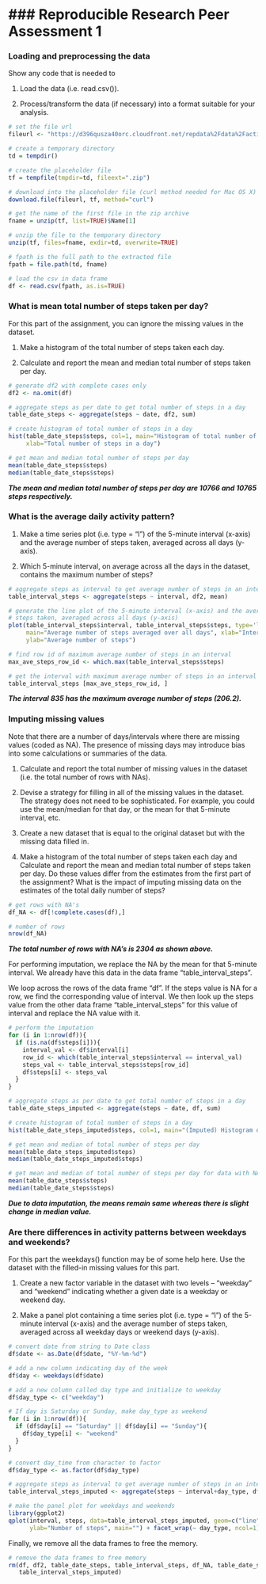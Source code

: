 ### Reproducible Research Peer Assessment 1
===========================================

### Loading and preprocessing the data

Show any code that is needed to

1. Load the data (i.e. read.csv()).

2. Process/transform the data (if necessary) into a format suitable for your analysis.

```r
# set the file url 
fileurl <- "https://d396qusza40orc.cloudfront.net/repdata%2Fdata%2Factivity.zip"

# create a temporary directory
td = tempdir()

# create the placeholder file
tf = tempfile(tmpdir=td, fileext=".zip")

# download into the placeholder file (curl method needed for Mac OS X)
download.file(fileurl, tf, method="curl")

# get the name of the first file in the zip archive
fname = unzip(tf, list=TRUE)$Name[1]

# unzip the file to the temporary directory
unzip(tf, files=fname, exdir=td, overwrite=TRUE)

# fpath is the full path to the extracted file
fpath = file.path(td, fname)

# load the csv in data frame
df <- read.csv(fpath, as.is=TRUE)
```

### What is mean total number of steps taken per day?

For this part of the assignment, you can ignore the missing values in the dataset.

1. Make a histogram of the total number of steps taken each day.

2. Calculate and report the mean and median total number of steps taken per day.

```r
# generate df2 with complete cases only
df2 <- na.omit(df)

# aggregate steps as per date to get total number of steps in a day
table_date_steps <- aggregate(steps ~ date, df2, sum)

# create histogram of total number of steps in a day
hist(table_date_steps$steps, col=1, main="Histogram of total number of steps per day", 
     xlab="Total number of steps in a day")

# get mean and median total number of steps per day
mean(table_date_steps$steps)
median(table_date_steps$steps)
```

***The mean and median total number of steps per day are 10766 and 10765 steps respectively.***

### What is the average daily activity pattern?

1. Make a time series plot (i.e. type = "l") of the 5-minute interval (x-axis) and the average number of steps taken, averaged across all days (y-axis).

2. Which 5-minute interval, on average across all the days in the dataset, contains the maximum number of steps?

```r
# aggregate steps as interval to get average number of steps in an interval across all days
table_interval_steps <- aggregate(steps ~ interval, df2, mean)

# generate the line plot of the 5-minute interval (x-axis) and the average number of 
# steps taken, averaged across all days (y-axis)
plot(table_interval_steps$interval, table_interval_steps$steps, type='l', col=1, 
     main="Average number of steps averaged over all days", xlab="Interval", 
     ylab="Average number of steps")

# find row id of maximum average number of steps in an interval
max_ave_steps_row_id <- which.max(table_interval_steps$steps)

# get the interval with maximum average number of steps in an interval
table_interval_steps [max_ave_steps_row_id, ]
```

***The interval 835 has the maximum average number of steps (206.2).***

### Imputing missing values

Note that there are a number of days/intervals where there are missing values (coded as NA). The presence of missing days may introduce bias into some calculations or summaries of the data.

1. Calculate and report the total number of missing values in the dataset (i.e. the total number of rows with NAs).

2. Devise a strategy for filling in all of the missing values in the dataset. The strategy does not need to be sophisticated. For example, you could use the mean/median for that day, or the mean for that 5-minute interval, etc.

3. Create a new dataset that is equal to the original dataset but with the missing data filled in.

4. Make a histogram of the total number of steps taken each day and Calculate and report the mean and median total number of steps taken per day. Do these values differ from the estimates from the first part of the assignment? What is the impact of imputing missing data on the estimates of the total daily number of steps?

```r
# get rows with NA's
df_NA <- df[!complete.cases(df),]

# number of rows
nrow(df_NA)
```

***The total number of rows with NA's is 2304 as shown above.***

For performing imputation, we replace the NA by the mean for that 5-minute interval. We already have this data in the data frame "table_interval_steps". 

We loop across the rows of the data frame "df". If the steps value is NA for a row, we find the corresponding value of interval. We then look up the steps value from the other data frame "table_interval_steps" for this value of interval and replace the NA value with it.

```r
# perform the imputation
for (i in 1:nrow(df)){
  if (is.na(df$steps[i])){
    interval_val <- df$interval[i]
    row_id <- which(table_interval_steps$interval == interval_val)
    steps_val <- table_interval_steps$steps[row_id]
    df$steps[i] <- steps_val
  }
}

# aggregate steps as per date to get total number of steps in a day
table_date_steps_imputed <- aggregate(steps ~ date, df, sum)

# create histogram of total number of steps in a day
hist(table_date_steps_imputed$steps, col=1, main="(Imputed) Histogram of total number of steps per day", xlab="Total number of steps in a day")

# get mean and median of total number of steps per day
mean(table_date_steps_imputed$steps)
median(table_date_steps_imputed$steps)

# get mean and median of total number of steps per day for data with NA's removed
mean(table_date_steps$steps)
median(table_date_steps$steps)
```

***Due to data imputation, the means remain same whereas there is slight change in median value.***

### Are there differences in activity patterns between weekdays and weekends?

For this part the weekdays() function may be of some help here. Use the dataset with the filled-in missing values for this part.

1. Create a new factor variable in the dataset with two levels – “weekday” and “weekend” indicating whether a given date is a weekday or weekend day.

2. Make a panel plot containing a time series plot (i.e. type = "l") of the 5-minute interval (x-axis) and the average number of steps taken, averaged across all weekday days or weekend days (y-axis).

```r
# convert date from string to Date class
df$date <- as.Date(df$date, "%Y-%m-%d")

# add a new column indicating day of the week 
df$day <- weekdays(df$date)

# add a new column called day type and initialize to weekday
df$day_type <- c("weekday")

# If day is Saturday or Sunday, make day_type as weekend
for (i in 1:nrow(df)){
  if (df$day[i] == "Saturday" || df$day[i] == "Sunday"){
    df$day_type[i] <- "weekend"
  }
}

# convert day_time from character to factor
df$day_type <- as.factor(df$day_type)

# aggregate steps as interval to get average number of steps in an interval across all days
table_interval_steps_imputed <- aggregate(steps ~ interval+day_type, df, mean)

# make the panel plot for weekdays and weekends
library(ggplot2)
qplot(interval, steps, data=table_interval_steps_imputed, geom=c("line"), xlab="Interval", 
      ylab="Number of steps", main="") + facet_wrap(~ day_type, ncol=1)
```

Finally, we remove all the data frames to free the memory.

```r
# remove the data frames to free memory
rm(df, df2, table_date_steps, table_interval_steps, df_NA, table_date_steps_imputed, 
   table_interval_steps_imputed)
```
